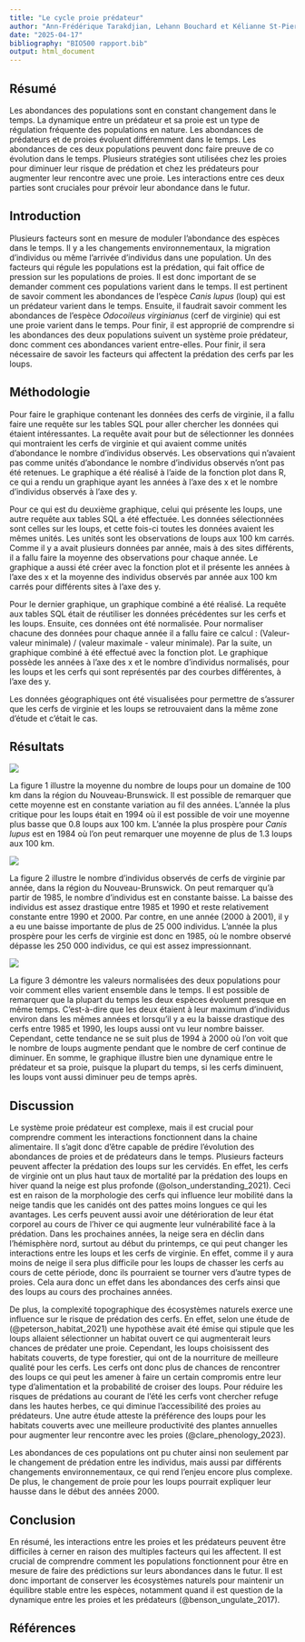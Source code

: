 ```yaml
---
title: "Le cycle proie prédateur"
author: "Ann-Frédérique Tarakdjian, Lehann Bouchard et Kélianne St-Pierre"
date: "2025-04-17"
bibliography: "BIO500 rapport.bib"
output: html_document
---
```


## Résumé 
Les abondances des populations sont en constant changement dans le temps. La dynamique entre un prédateur et sa proie est un type de régulation fréquente des populations en nature. Les abondances de prédateurs et de proies évoluent différemment dans le temps. Les abondances de ces deux populations peuvent donc faire preuve de co évolution dans le temps. Plusieurs stratégies sont utilisées chez les proies pour diminuer leur risque de prédation et chez les prédateurs pour augmenter leur rencontre avec une proie. Les interactions entre ces deux parties sont cruciales pour prévoir leur abondance dans le futur.

## Introduction
Plusieurs facteurs sont en mesure de moduler l’abondance des espèces dans le temps. Il y a les changements environnementaux, la migration d’individus ou même l’arrivée d’individus dans une population. Un des facteurs qui régule les populations est la prédation, qui fait office de pression sur les populations de proies. Il est donc important de se demander comment ces populations varient dans le temps. Il est pertinent de savoir comment les abondances de l’espèce *Canis lupus* (loup) qui est un prédateur varient dans le temps. Ensuite, il faudrait savoir comment les abondances de l’espèce *Odocoileus virginianus* (cerf de virginie) qui est une proie varient dans le temps. Pour finir, il est approprié de comprendre si les abondances des deux populations suivent un système proie prédateur, donc comment ces abondances varient entre-elles. Pour finir, il sera nécessaire de savoir les facteurs qui affectent la prédation des cerfs par les loups.

## Méthodologie
Pour faire le graphique contenant les données des cerfs de virginie, il a fallu faire une requête sur les tables SQL pour aller chercher les données qui étaient intéressantes. La requête avait pour but de sélectionner les données qui montraient les cerfs de virginie et qui avaient comme unités d’abondance le nombre d’individus observés. Les observations qui n’avaient pas comme unités d’abondance le nombre d’individus observés n’ont pas été retenues. Le graphique a été réalisé à l’aide de la fonction plot dans R, ce qui a rendu un graphique ayant les années à l'axe des x et le nombre d'individus observés à l'axe des y.

Pour ce qui est du deuxième graphique, celui qui présente les loups, une autre requête aux tables SQL a été effectuée. Les données sélectionnées sont celles sur les loups, et cette fois-ci toutes les données avaient les mêmes unités. Les unités sont les observations de loups aux 100 km carrés. Comme il y a avait plusieurs données par année, mais à des sites différents, il a fallu faire la moyenne des observations pour chaque année. Le graphique a aussi été créer avec la fonction plot et il présente les années à l’axe des x et la moyenne des individus observés par année aux 100 km carrés pour différents sites à l’axe des y.

Pour le dernier graphique, un graphique combiné a été réalisé. La requête aux tables SQL était de réutiliser les données précédentes sur les cerfs et les loups. Ensuite, ces données ont été normalisée. Pour normaliser chacune des données pour chaque année il a fallu faire ce calcul : (Valeur- valeur minimale) / (valeur maximale - valeur minimale). Par la suite, un graphique combiné à été effectué avec la fonction plot. Le graphique possède les années à l’axe des x et le nombre d’individus normalisés, pour les loups et les cerfs qui sont représentés par des courbes différentes, à l’axe des y.

Les données géographiques ont été visualisées pour permettre de s'assurer que les cerfs de virginie et les loups se retrouvaient dans la même zone d'étude et c’était le cas.

## Résultats 


![](../figures/graph_loup.png)

La figure 1 illustre la moyenne du nombre de loups pour un domaine de 100 km dans la région du Nouveau-Brunswick. Il est possible de remarquer que cette moyenne est en constante variation au fil des années. L’année la plus critique pour les loups était en 1994 où il est possible de voir une moyenne plus basse que 0.8 loups aux 100 km. L’année la plus prospère pour *Canis lupus* est en 1984 où l’on peut remarquer une moyenne de plus de 1.3 loups aux 100 km. 

![](../figures/graph_cerf.png)

La figure 2 illustre le nombre d’individus observés de cerfs de virginie par année, dans la région du Nouveau-Brunswick. On peut remarquer qu’à partir de 1985, le nombre d’individus est en constante baisse. La baisse des individus est assez drastique entre 1985 et 1990 et reste relativement constante entre 1990 et 2000. Par contre, en une année (2000 à 2001), il y a eu une baisse importante de plus de 25 000 individus. L’année la plus prospère pour les cerfs de virginie est donc en 1985, où le nombre observé dépasse les 250 000 individus, ce qui est assez impressionnant.

![](../figures/graph_ClOv.png)

La figure 3 démontre les valeurs normalisées des deux populations pour voir comment elles varient ensemble dans le temps. Il est possible de remarquer que la plupart du temps les deux espèces évoluent presque en même temps. C’est-à-dire que les deux étaient à leur maximum d’individus environ dans les mêmes années et lorsqu’il y a eu la baisse drastique des cerfs entre 1985 et 1990, les loups aussi ont vu leur nombre baisser. Cependant, cette tendance ne se suit plus de 1994 à 2000 où l’on voit que le nombre de loups augmente pendant que le nombre de cerf continue de diminuer. En somme, le graphique illustre bien une dynamique entre le prédateur et sa proie, puisque la plupart du temps, si les cerfs diminuent, les loups vont aussi diminuer peu de temps après. 

## Discussion 
Le système proie prédateur est complexe, mais il est crucial pour comprendre comment les interactions fonctionnent dans la chaine alimentaire. Il s’agit donc d’être capable de prédire l’évolution des abondances de proies et de prédateurs dans le temps. Plusieurs facteurs peuvent affecter la prédation des loups sur les cervidés. En effet, les cerfs de virginie ont un plus haut taux de mortalité par la prédation des loups en hiver quand la neige est plus profonde (@olson_understanding_2021). Ceci est en raison de la morphologie des cerfs qui influence leur mobilité dans la neige tandis que les canidés ont des pattes moins longues ce qui les avantages. Les cerfs peuvent aussi avoir une détérioration de leur état corporel au cours de l’hiver ce qui augmente leur vulnérabilité face à la prédation. Dans les prochaines années, la neige sera en déclin dans l’hémisphère nord, surtout au début du printemps, ce qui peut changer les interactions entre les loups et les cerfs de virginie. En effet, comme il y aura moins de neige il sera plus difficile pour les loups de chasser les cerfs au cours de cette période, donc ils pourraient se tourner vers d’autre types de proies. Cela aura donc un effet dans les abondances des cerfs ainsi que des loups au cours des prochaines années.

De plus, la complexité topographique des écosystèmes naturels exerce une influence sur le risque de prédation des cerfs. En effet, selon une étude de (@peterson_habitat_2021) une hypothèse avait été émise qui stipule que les loups allaient sélectionner un habitat ouvert ce qui augmenterait leurs chances de prédater une proie. Cependant, les loups choisissent des habitats couverts, de type forestier, qui ont de la nourriture de meilleure qualité pour les cerfs. Les cerfs ont donc plus de chances de rencontrer des loups ce qui peut les amener à faire un certain compromis entre leur type d’alimentation et la probabilité de croiser des loups. Pour réduire les risques de prédations au courant de l’été les cerfs vont chercher refuge dans les hautes herbes, ce qui diminue l’accessibilité des proies au prédateurs. Une autre étude atteste la préférence des loups pour les habitats couverts avec une meilleure productivité des plantes annuelles pour augmenter leur rencontre avec les proies (@clare_phenology_2023).

Les abondances de ces populations ont pu chuter ainsi non seulement par le changement de prédation entre les individus, mais aussi par différents changements environnementaux, ce qui rend l’enjeu encore plus complexe. De plus, le changement de proie pour les loups pourrait expliquer leur hausse dans le début des années 2000.

## Conclusion
En résumé, les interactions entre les proies et les prédateurs peuvent être difficiles à cerner en raison des multiples facteurs qui les affectent. Il est crucial de comprendre comment les populations fonctionnent pour être en mesure de faire des prédictions sur leurs abondances dans le futur. Il est donc important de conserver les écosystèmes naturels pour maintenir un équilibre stable entre les espèces, notamment quand il est question de la dynamique entre les proies et les prédateurs (@benson_ungulate_2017).

## Références
